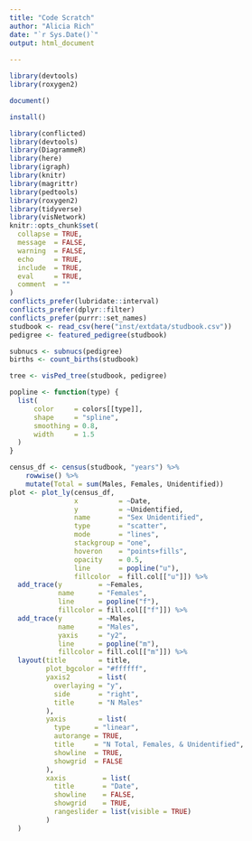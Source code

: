 ```yaml
---
title: "Code Scratch"
author: "Alicia Rich"
date: "`r Sys.Date()`"
output: html_document
                     
---
```


```r
library(devtools)
library(roxygen2)
```

```r
document()
```


```r
install()
```

```r
library(conflicted)
library(devtools)
library(DiagrammeR)
library(here)
library(igraph)
library(knitr)
library(magrittr)
library(pedtools)
library(roxygen2)
library(tidyverse)
library(visNetwork)
knitr::opts_chunk$set(
  collapse = TRUE,
  message  = FALSE,
  warning  = FALSE,
  echo     = TRUE,
  include  = TRUE,
  eval     = TRUE,
  comment  = ""
)
conflicts_prefer(lubridate::interval)
conflicts_prefer(dplyr::filter)
conflicts_prefer(purrr::set_names)
studbook <- read_csv(here("inst/extdata/studbook.csv"))
pedigree <- featured_pedigree(studbook)
```

```r
subnucs <- subnucs(pedigree)
births <- count_births(studbook)
```

```r
tree <- visPed_tree(studbook, pedigree)
```

```r
popline <- function(type) {
  list(
      color     = colors[[type]],
      shape     = "spline",
      smoothing = 0.8,
      width     = 1.5
  )
}
```


```r
census_df <- census(studbook, "years") %>%
    rowwise() %>%
    mutate(Total = sum(Males, Females, Unidentified))
plot <- plot_ly(census_df,
                x          = ~Date,
                y          = ~Unidentified,
                name       = "Sex Unidentified",
                type       = "scatter",
                mode       = "lines",
                stackgroup = "one",
                hoveron    = "points+fills",
                opacity    = 0.5,
                line       = popline("u"),
                fillcolor  = fill.col[["u"]]) %>%
  add_trace(y         = ~Females,
            name      = "Females",
            line      = popline("f"),
            fillcolor = fill.col[["f"]]) %>%
  add_trace(y         = ~Males,
            name      = "Males",
            yaxis     = "y2",
            line      = popline("m"),
            fillcolor = fill.col[["m"]]) %>%
  layout(title        = title,
         plot_bgcolor = "#ffffff",
         yaxis2       = list(
           overlaying = "y",
           side       = "right",
           title      = "N Males"
         ),
         yaxis        = list(
           type      = "linear",
           autorange = TRUE,
           title     = "N Total, Females, & Unidentified",
           showline  = TRUE,
           showgrid  = FALSE
         ),
         xaxis         = list(
           title       = "Date",
           showline    = FALSE,
           showgrid    = TRUE,
           rangeslider = list(visible = TRUE)
         )
  )

```



